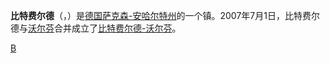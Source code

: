{{Infobox Settlement
| name = 比特费尔德<br/>Bitterfeld
| image_skyline = 
| imagesize = 
| image_caption = 
| image_flag = 
| image_shield = 
| pushpin_map = Germany
| pushpin_label_position = bottom
| subdivision_type = 国家
| subdivision_name = {{GER}}
| subdivision_type1 = [[德国行政区划|州]]
| subdivision_name1 = [[萨克森-安哈尔特州|萨克森-安哈尔特州]]
| subdivision_type2 = 
| subdivision_name2 =  
| elevation_m = 
| elevation_ft = 
| area_total_km2 = 27.9
| population_as_of = 2006年
| population_total = 15646
| population_density_km2 = auto
| timezone = 
| utc_offset = 
| timezone_DST = 
| utc_offset_DST = 
| latd = 51
| latm = 38
| lats =
| latNS = N
| longd = 12
| longm = 20
| longs =
| longEW = E
| postal_code_type = 
| postal_code = 
| website = http://www.bitterfeld.de 
}}
'''比特费尔德'''（{{lang-de|Bitterfeld}}，{{IPA-de|ˈbɪtɐfɛlt}}）是[[德国|德国]][[萨克森-安哈尔特州|萨克森-安哈尔特州]]的一个镇。2007年7月1日，比特费尔德与[[沃尔芬|沃尔芬]]合并成立了[[比特费尔德-沃尔芬|比特费尔德-沃尔芬]]。

{{Germany-geo-stub}}

[[Category:萨克森-安哈尔特州城市|B]]